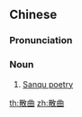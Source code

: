 ==Chinese==
{{zh-forms}}
{{wikipedia|Chinese Sanqu poetry|Sanqu poetry}}

===Pronunciation===
{{zh-pron
|m=sǎnqǔ
|c=saan2 kuk1
|mn=qz:sán-khiok/xm,zz:sàn-khiok/qz:sóaⁿ-khiak
|cat=n
}}

===Noun===
{{zh-noun}}

# [[wikipedia:Sanqu poetry|Sanqu poetry]] {{gloss|poetry popular during the Yuan dynasty}}

[[th:散曲]]
[[zh:散曲]]